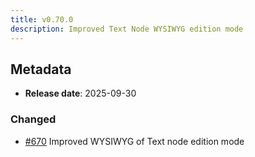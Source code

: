 ```yaml
---
title: v0.70.0
description: Improved Text Node WYSIWYG edition mode
---
```


## Metadata

- **Release date**: 2025-09-30

### Changed

- [#670](https://github.com/InditexTech/weavejs/issues/670) Improved WYSIWYG of Text node edition mode
